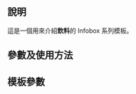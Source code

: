 {{NoteTA|G1=MediaWiki}}
{{Documentation subpage}}

== 說明 ==
這是一個用來介紹'''飲料'''的 Infobox 系列模板。

== 參數及使用方法 ==
{{Parameter names manual
| _template = 飲料
| 名稱 | 原名 | 圖片 | 圖片大小 | 類型 | 製造商 | 販售商 | 起源國 | 起源地 | 販售日 | 停止販售日 | ABV | 標準酒度 | 液色 | 香味 | 風格 | OG | FG | IBU | 成分 | 衍生 | 相關 | 官方網站
}}

== 模板參數 ==
{{Format TemplateData
| JSON = 
{
	"format": "block",
	"description": "用來介紹'''飲料'''的 Infobox 系列模板。",
	"params": {
		"名稱": {
			"label": "商品名",
			"type": "string",
			"suggested": true,
			"description": "商品名稱"
		},
		"商標": {
			"label": "商標圖",
			"type": "string",
			"description": "商標圖片"
		},
		"商標大小": {
			"label": "商標尺寸",
			"type": "string",
			"description": "商標圖片顯示尺寸"
		},
		"圖片": {
			"label": "商品圖",
			"type": "string",
			"suggested": true,
			"description": "商品圖片"
		},
		"圖片大小": {
			"label": "圖片尺寸",
			"type": "string",
			"suggested": true,
			"description": "商品圖片顯示尺寸"
		},
		"類型": {
			"label": "飲料類型",
			"type": "string",
			"suggested": true,
			"example": "軟性飲料"
		},
		"製造商": {
			"label": "製造商",
			"type": "string"
		},
		"販售商": {
			"label": "販售商",
			"type": "string",
			"suggested": true
		},
		"起源國": {
			"label": "起源國",
			"type": "string"
		},
		"起源地": {
			"label": "起源地",
			"type": "string"
		},
		"販售日": {
			"label": "開始販售日",
			"type": "string",
			"suggested": true
		},
		"停止販售日": {
			"label": "停止販售日",
			"type": "string"
		},
		"ABV": {
			"label": "酒精濃度",
			"type": "string",
			"example": "50%"
		},
		"Proof": {
			"label": "標準酒度",
			"type": "string",
			"example": "50 proof"
		},
		"液色": {
			"label": "液色",
			"type": "string",
			"suggested": true,
			"description": "商品內容物的外觀顏色",
			"example": "黃"
		},
		"氣味": {
			"label": "氣味",
			"type": "string",
			"suggested": true,
			"description": "商品內容物的氣味",
			"example": "酸甜"
		},
		"風格": {
			"label": "啤酒風格",
			"type": "string",
			"description": "可參考[[W:List of beer styles|List of beer styles]]"
		},
		"OG": {
			"label": "最初比重",
			"type": "string",
			"description": "啤酒的最初比重"
		},
		"FG": {
			"label": "最終比重",
			"type": "string",
			"description": "啤酒的最終比重"
		},
		"IBU": {
			"label": "IBU 值",
			"type": "string",
			"description": "苦味程度（採用國際苦味單位）"
		},
		"成分": {
			"label": "主要成分",
			"type": "string",
			"suggested": true,
			"description": "商品所強調或主要的成分"
		},
		"衍生": {
			"label": "衍生產品",
			"type": "string",
			"description": "商品所開發或衍生的其他產品"
		},
		"相關": {
			"label": "相關商品",
			"type": "string"
		},
		"官方網站": {
			"label": "官方網站",
			"type": "string"
		}
	}
}
}}